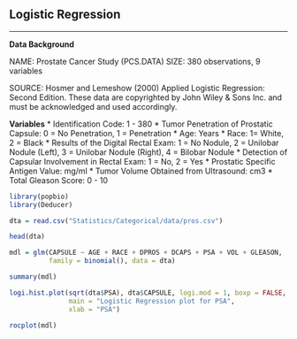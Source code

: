 ## Logistic Regression {-}

---

**Data Background**

NAME: 	Prostate Cancer Study (PCS.DATA)
SIZE:	380 observations, 9 variables

SOURCE:	Hosmer and Lemeshow (2000) Applied Logistic Regression: Second Edition.
	These data are copyrighted by John Wiley & Sons Inc. and must be acknowledged
	and used accordingly.

**Variables**
*	Identification Code: 1 - 380
*	Tumor Penetration of Prostatic Capsule: 0 = No Penetration, 1 = Penetration
*	Age: Years
*	Race: 1= White, 2 = Black
*	Results of the Digital Rectal Exam: 1 = No Nodule, 2 = Unilobar Nodule (Left), 3 = Unilobar Nodule  (Right), 4 = Bilobar Nodule
*	Detection of Capsular Involvement in Rectal Exam: 1 = No, 2 = Yes
*	Prostatic Specific Antigen Value: mg/ml
*	Tumor Volume Obtained from Ultrasound: cm3
*	Total Gleason Score: 0 - 10

```r

library(popbio)
library(Deducer)

dta = read.csv("Statistics/Categorical/data/pros.csv")

head(dta)

mdl = glm(CAPSULE ~ AGE + RACE + DPROS + DCAPS + PSA + VOL + GLEASON,
          family = binomial(), data = dta)

summary(mdl)

logi.hist.plot(sqrt(dta$PSA), dta$CAPSULE, logi.mod = 1, boxp = FALSE, notch = FALSE,
               main = "Logistic Regression plot for PSA",
               xlab = "PSA")

rocplot(mdl)

```
